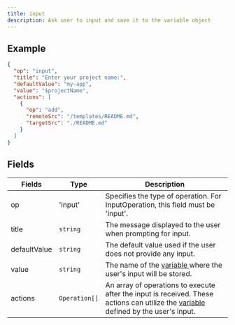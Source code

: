 ```yaml
---
title: input
description: Ask user to input and save it to the variable object
---
```


## Example

```json
{
  "op": "input",
  "title": "Enter your project name:",
  "defaultValue": "my-app",
  "value": "$projectName",
  "actions": [
    {
      "op": "add",
      "remoteSrc": "/templates/README.md",
      "targetSrc": "./README.md"
    }
  ]
}
```

## Fields

| Fields       | Type          | Description                                                                                                                                                        |
| ------------ | ------------- | ------------------------------------------------------------------------------------------------------------------------------------------------------------------ |
| op           | 'input'       | Specifies the type of operation. For InputOperation, this field must be 'input'.                                                                                   |
| title        | `string`      | The message displayed to the user when prompting for input.                                                                                                        |
| defaultValue | `string`      | The default value used if the user does not provide any input.                                                                                                     |
| value        | `string`      | The name of the <a href='/docs/variables'> variable </a> where the user's input will be stored.                                                                    |
| actions      | `Operation[]` | An array of operations to execute after the input is received. These actions can utilize the <a href='/docs/variables'> variable </a> defined by the user's input. |
